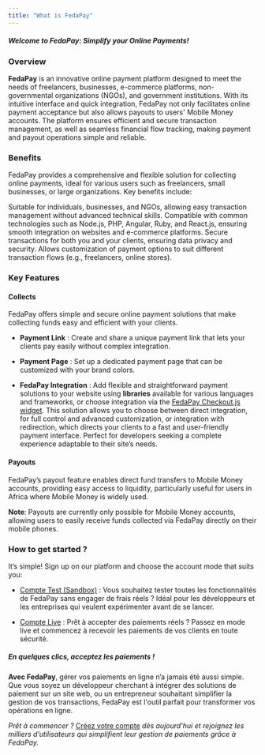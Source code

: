 ```yaml
---
title: "What is FedaPay"
---
```


##### ***Welcome to FedaPay: Simplify your Online Payments!***

### Overview

**FedaPay** is an innovative online payment platform designed to meet the needs of freelancers, businesses, e-commerce platforms, non-governmental organizations (NGOs), and government institutions. With its intuitive interface and quick integration, FedaPay not only facilitates online payment acceptance but also allows payouts to users' Mobile Money accounts. The platform ensures efficient and secure transaction management, as well as seamless financial flow tracking, making payment and payout operations simple and reliable.

### Benefits

FedaPay provides a comprehensive and flexible solution for collecting online payments, ideal for various users such as freelancers, small businesses, or large organizations. Key benefits include:

<CardGroup cols={2}>
  <Card title="Accessibility">
    Suitable for individuals, businesses, and NGOs, allowing easy transaction management without advanced technical skills.
  </Card>

  <Card title="Simplified Integration">
    Compatible with common technologies such as Node.js, PHP, Angular, Ruby, and React.js, ensuring smooth integration on websites and e-commerce platforms.
  </Card>

  <Card title="Security">
    Secure transactions for both you and your clients, ensuring data privacy and security.
  </Card>

  <Card title="Flexibility">
    Allows customization of payment options to suit different transaction flows (e.g., freelancers, online stores).
  </Card>
</CardGroup>

### Key Features

#### Collects

FedaPay offers simple and secure online payment solutions that make collecting funds easy and efficient with your clients.

* **Payment Link** : Create and share a unique payment link that lets your clients pay easily without complex integration.

* **Payment Page** : Set up a dedicated payment page that can be customized with your brand colors.

* **FedaPay Integration** : Add flexible and straightforward payment solutions to your website using **libraries** available for various languages and frameworks, or choose integration via the [FedaPay Checkout.js widget](/libraries/en/checkoutjs-en). This solution allows you to choose between direct integration, for full control and advanced customization, or integration with redirection, which directs your clients to a fast and user-friendly payment interface. Perfect for developers seeking a complete experience adaptable to their site’s needs.

#### Payouts

FedaPay’s payout feature enables direct fund transfers to Mobile Money accounts, providing easy access to liquidity, particularly useful for users in Africa where Mobile Money is widely used.

<Note>**Note**: Payouts are currently only possible for Mobile Money accounts, allowing users to easily receive funds collected via FedaPay directly on their mobile phones.
</Note>

### How to get started ?

It’s simple! Sign up on our platform and choose the account mode that suits you:

* [Compte Test (Sandbox)](https://sandbox.fedapay.com/register) : Vous souhaitez tester toutes les fonctionnalités de FedaPay sans engager de frais réels ? Idéal pour les développeurs et les entreprises qui veulent expérimenter avant de se lancer.

* [Compte Live](https://live.fedapay.com/register) :  Prêt à accepter des paiements réels ? Passez en mode live et commencez à recevoir les paiements de vos clients en toute sécurité.

##### ***En quelques clics, acceptez les paiements !***

**Avec FedaPay**, gérer vos paiements en ligne n’a jamais été aussi simple. Que vous soyez un développeur cherchant à intégrer des solutions de paiement sur un site web, ou un entrepreneur souhaitant simplifier la gestion de vos transactions, FedaPay est l'outil parfait pour transformer vos opérations en ligne.

*Prêt à commencer ?* [Créez votre compte](https://live.fedapay.com/register) *dès aujourd'hui et rejoignez les milliers d’utilisateurs qui simplifient leur gestion de paiements grâce à FedaPay.*
